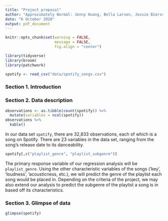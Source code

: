```yaml
---
title: "Project proposal"
author: "Approximately Normal: Jenny Huang, Bella Larsen, Jessie Bierschenk, Aidan Gildea"
date: "6 October 2020"
output: pdf_document
---
```


```r
knitr::opts_chunk$set(warning = FALSE, 
                      message = FALSE, 
                      fig.align = "center")
```

```r
library(tidyverse)
library(broom)
library(patchwork)
```

```r
spotify <- read_csv("data/spotify_songs.csv")
```

### Section 1. Introduction

### Section 2. Data description

```r
observations <- as.tibble(count(spotify)) %>%
  mutate(variables = ncol(spotify))
observations %>%
  kable()
```
In our data set `spotify`, there are 32,833 observations, each of which is a song
on Spotify. There are 23 variables in the data set, ranging from the song's release
date to its danceability. 

```r
spotify[,c("playlist_genre", "playlist_subgenre")] 
```
The primary response variable of our regression analysis will be 
`playlist_genre`. Using the other characteristic variables of the songs
('key', 'loudness', 'acousticness, etc.), we will predict the genre of the 
playlist each song would be placed in. Depending on the criteria of the project,
we may also extend our analysis to predict the subgenre of the playlist a
song is in based off its characteristics.

### Section 3. Glimpse of data 

```r
glimpse(spotify)
```


